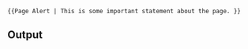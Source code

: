 <noinclude>{{Template description
|Synopsis = Indicates that a page has some significant issue requiring attention
|Category = Banner Templates
|Has good documentation = False
}}

<pre>
{{Page Alert | This is some important statement about the page. }}
</pre>


== Output ==
</noinclude><includeonly>{{Banner
|Content={{{1|}}}
|Categories=Pages marked with an alert
|icon= [[File:Warning-Triangle.png|100x100px]]
|border-color=#85120C
|border-width=3px
}}</includeonly>